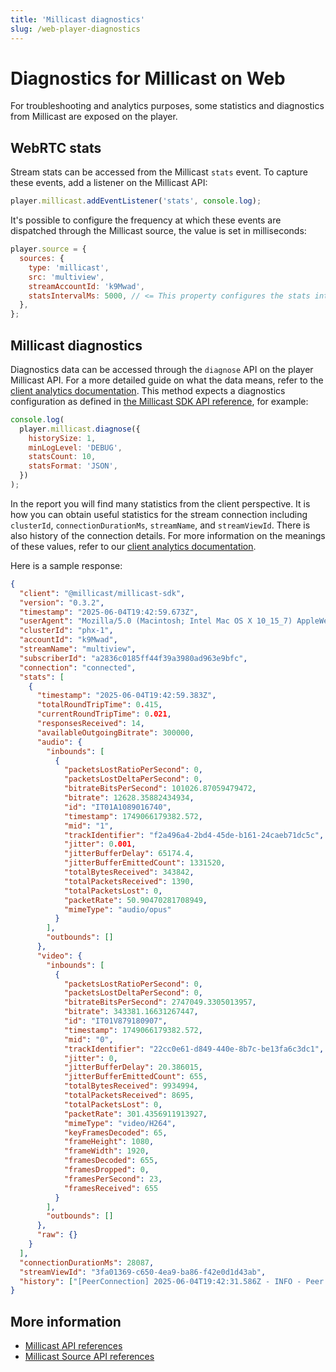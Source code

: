 ```yaml
---
title: 'Millicast diagnostics'
slug: /web-player-diagnostics
---
```


# Diagnostics for Millicast on Web

For troubleshooting and analytics purposes, some statistics and diagnostics from Millicast are exposed on the player.

## WebRTC stats

Stream stats can be accessed from the Millicast `stats` event. To capture these events, add a listener on the Millicast API:

```javascript
player.millicast.addEventListener('stats', console.log);
```

It's possible to configure the frequency at which these events are dispatched through the Millicast source, the value is set in milliseconds:

```javascript
player.source = {
  sources: {
    type: 'millicast',
    src: 'multiview',
    streamAccountId: 'k9Mwad',
    statsIntervalMs: 5000, // <= This property configures the stats interval to 5 seconds
  },
};
```

## Millicast diagnostics

Diagnostics data can be accessed through the `diagnose` API on the player Millicast API. For a more detailed guide on what the data means, refer to the [client analytics documentation](/millicast/playback/client-analytics/#data-dictionary). This method expects a diagnostics configuration as defined in [the Millicast SDK API reference](https://millicast.github.io/millicast-sdk/module-Logger.html#~diagnose), for example:

```javascript
console.log(
  player.millicast.diagnose({
    historySize: 1,
    minLogLevel: 'DEBUG',
    statsCount: 10,
    statsFormat: 'JSON',
  })
);
```

In the report you will find many statistics from the client perspective. It is how you can obtain useful statistics for the stream connection including `clusterId`, `connectionDurationMs`, `streamName`, and `streamViewId`. There is also history of the connection details. For more information on the meanings of these values, refer to our [client analytics documentation](/millicast/playback/client-analytics/#data-dictionary).

Here is a sample response:

```json
{
  "client": "@millicast/millicast-sdk",
  "version": "0.3.2",
  "timestamp": "2025-06-04T19:42:59.673Z",
  "userAgent": "Mozilla/5.0 (Macintosh; Intel Mac OS X 10_15_7) AppleWebKit/537.36 (KHTML, like Gecko) Chrome/136.0.0.0 Safari/537.36",
  "clusterId": "phx-1",
  "accountId": "k9Mwad",
  "streamName": "multiview",
  "subscriberId": "a2836c0185ff44f39a3980ad963e9bfc",
  "connection": "connected",
  "stats": [
    {
      "timestamp": "2025-06-04T19:42:59.383Z",
      "totalRoundTripTime": 0.415,
      "currentRoundTripTime": 0.021,
      "responsesReceived": 14,
      "availableOutgoingBitrate": 300000,
      "audio": {
        "inbounds": [
          {
            "packetsLostRatioPerSecond": 0,
            "packetsLostDeltaPerSecond": 0,
            "bitrateBitsPerSecond": 101026.87059479472,
            "bitrate": 12628.35882434934,
            "id": "IT01A1089016740",
            "timestamp": 1749066179382.572,
            "mid": "1",
            "trackIdentifier": "f2a496a4-2bd4-45de-b161-24caeb71dc5c",
            "jitter": 0.001,
            "jitterBufferDelay": 65174.4,
            "jitterBufferEmittedCount": 1331520,
            "totalBytesReceived": 343842,
            "totalPacketsReceived": 1390,
            "totalPacketsLost": 0,
            "packetRate": 50.90470281708949,
            "mimeType": "audio/opus"
          }
        ],
        "outbounds": []
      },
      "video": {
        "inbounds": [
          {
            "packetsLostRatioPerSecond": 0,
            "packetsLostDeltaPerSecond": 0,
            "bitrateBitsPerSecond": 2747049.3305013957,
            "bitrate": 343381.16631267447,
            "id": "IT01V879180907",
            "timestamp": 1749066179382.572,
            "mid": "0",
            "trackIdentifier": "22cc0e61-d849-440e-8b7c-be13fa6c3dc1",
            "jitter": 0,
            "jitterBufferDelay": 20.386015,
            "jitterBufferEmittedCount": 655,
            "totalBytesReceived": 9934994,
            "totalPacketsReceived": 8695,
            "totalPacketsLost": 0,
            "packetRate": 301.4356911913927,
            "mimeType": "video/H264",
            "keyFramesDecoded": 65,
            "frameHeight": 1080,
            "frameWidth": 1920,
            "framesDecoded": 655,
            "framesDropped": 0,
            "framesPerSecond": 23,
            "framesReceived": 655
          }
        ],
        "outbounds": []
      },
      "raw": {}
    }
  ],
  "connectionDurationMs": 28087,
  "streamViewId": "3fa01369-c650-4ea9-ba86-f42e0d1d43ab",
  "history": ["[PeerConnection] 2025-06-04T19:42:31.586Z - INFO - Peer connection state change:  connected"]
}
```

## More information

- [Millicast API references](pathname:///theoplayer/v9/api-reference/web/interfaces/Millicast.html)
- [Millicast Source API references](pathname:///theoplayer/v9/api-reference/web/interfaces/MillicastSource.html)
